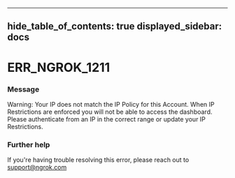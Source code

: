 

---
hide_table_of_contents: true
displayed_sidebar: docs
---


# ERR_NGROK_1211

### Message
Warning: Your IP does not match the IP Policy for this Account. When IP Restrictions are enforced you will not be able to access the dashboard.  Please authenticate from an IP in the correct range or update your IP Restrictions.

<ErrorDetails error="err_ngrok_1211" />



### Further help
If you're having trouble resolving this error, please reach out to [support@ngrok.com](mailto:support@ngrok.com?subject=Help%20with%20ERR_NGROK_1211)

